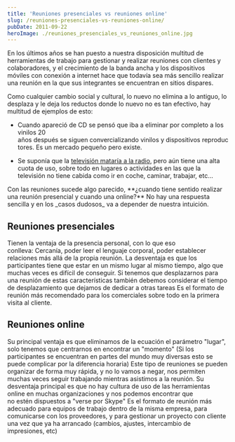 ```yaml
---
title: 'Reuniones presenciales vs reuniones online'
slug: /reuniones-presenciales-vs-reuniones-online/
pubDate: 2011-09-22
heroImage: ./reuniones_presenciales_vs_reuniones_online.jpg
---
```


En los últimos años se han puesto a nuestra disposición multitud de herramientas de trabajo para gestionar y realizar reuniones con clientes y colaboradores, y el crecimiento de la banda ancha y los dispositivos móviles con conexión a internet hace que todavía sea más sencillo realizar una reunión en la que sus integrantes se encuentran en sitios dispares.

Como cualquier cambio social y cultural, lo nuevo no elimina a lo antiguo, lo desplaza y le deja los reductos donde lo nuevo no es tan efectivo, hay multitud de ejemplos de esto:

- Cuando apareció de CD se pensó que iba a eliminar por completo a los vinilos 20 años después se siguen convercializando vinilos y dispositivos reproductores. Es un mercado pequeño pero existe.

- Se suponía que la [televisión mataría a la radio](http://www.youtube.com/watch?v=Iwuy4hHO3YQ), pero aún tiene una alta cuota de uso, sobre todo en lugares o actividades en las que la televisión no tiene cabida como ir en coche, caminar, trabajar, etc...

<div>Con las reuniones sucede algo parecido, **¿cuando tiene sentido realizar una reunión presencial y cuando una online?** No hay una respuesta sencilla y en los _casos dudosos_ va a depender de nuestra intuición.</div>

## Reuniones presenciales

Tienen la ventaja de la presencia personal, con lo que eso conlleva: Cercanía, poder leer el lenguaje corporal, poder establecer relaciones más allá de la propia reunión. La desventaja es que los participantes tiene que estar en un mismo lugar al mismo tiempo, algo que muchas veces es difícil de conseguir. Si tenemos que desplazarnos para una reunión de estas características también debemos considerar el tiempo de desplazamiento que dejamos de dedicar a otras tareas Es el formato de reunión más recomendado para los comerciales sobre todo en la primera visita al cliente.

## Reuniones online

Su principal ventaja es que eliminamos de la ecuación el parámetro "lugar", solo tenemos que centrarnos en encontrar un "momento" (Si los participantes se encuentran en partes del mundo muy diversas esto se puede complicar por la diferencia horaria) Este tipo de reuniones se pueden organizar de forma muy rápida, y no lo vamos a negar, nos permiten muchas veces seguir trabajando mientras asistimos a la reunión. Su desventaja principal es que no hay cultura de uso de las herramientas online en muchas organizaciones y nos podemos encontrar que no estén dispuestos a "verse por Skype" Es el formato de reunión más adecuado para equipos de trabajo dentro de la misma empresa, para comunicarse con los proveedores, y para gestionar un proyecto con cliente una vez que ya ha arrancado (cambios, ajustes, intercambio de impresiones, etc)
